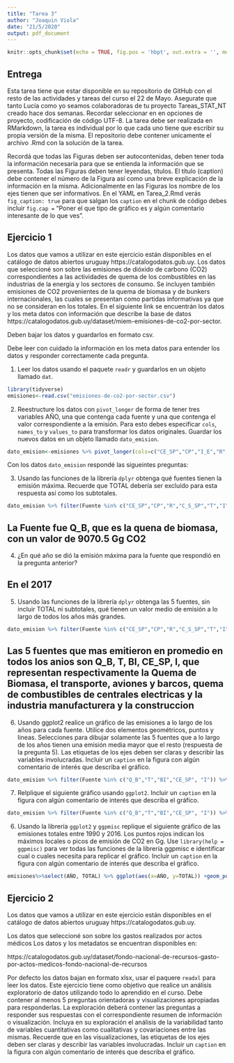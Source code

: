 ```yaml
---
title: "Tarea 3"
author: "Joaquin Viola"
date: "21/5/2020"
output: pdf_document
---
```

```r
knitr::opts_chunk$set(echo = TRUE, fig.pos = 'hbpt', out.extra = '', message = FALSE, warning = FALSE)
```



## Entrega 

Esta tarea tiene que estar disponible en su repositorio de GitHub con el resto de las actividades y tareas del curso el 22 de Mayo. Asegurate que tanto Lucía como yo seamos colaboradoras de tu proyecto Tareas_STAT_NT creado hace dos semanas.
Recordar seleccionar en en opciones de proyecto, codificación de código UTF-8.
La tarea debe ser realizada en RMarkdown, la tarea es individual por lo que cada uno tiene que escribir su propia versión de la misma.
El repositorio debe contener unicamente el archivo .Rmd con la solución de la tarea.


Recordá que todas las Figuras deben ser autocontenidas, deben tener toda la información necesaria para que se entienda la información que se presenta. Todas las Figuras deben tener leyendas, títulos. El título (caption) debe contener el número de la Figura así como una breve explicación de la información en la misma. Adicionalmente en las Figuras los nombre de los ejes tienen que ser informativos.  En el YAML en Tarea_2.Rmd verás  `fig_caption: true` para que salgan los `caption` en el chunk de código debes incluir `fig.cap =` "Poner el que tipo de gráfico es y algún comentario interesante de lo que ves".



## Ejercicio 1

Los datos que vamos a utilizar en este ejercicio están disponibles en el catálogo de datos abiertos uruguay https://catalogodatos.gub.uy.
Los datos que seleccioné son sobre las emisiones de dióxido de carbono (CO2) correspondientes a las actividades de quema de los combustibles en las industrias de la energía y los sectores de consumo. Se incluyen también emisiones de CO2 provenientes de la quema de biomasa y de bunkers internacionales, las cuales se presentan como partidas informativas ya que no se consideran en los totales. En el siguiente link se encuentrán los datos y los meta datos con información que describe la base de datos https://catalogodatos.gub.uy/dataset/miem-emisiones-de-co2-por-sector.

Deben bajar los datos y guardarlos en formato csv.

Debe leer con cuidado la información en los meta datos para entender los datos y responder correctamente cada pregunta.

1. Leer los datos usando el paquete `readr` y guardarlos en un objeto llamado `dat`.
```r
library(tidyverse)
emisiones<-read.csv("emisiones-de-co2-por-sector.csv")
```

2. Reestructure los datos con `pivot_longer` de forma de tener tres variables AÑO, una que contenga cada fuente y una que contenga el valor correspondiente a la emisión. Para esto debes especificar `cols`,  `names_to` y `values_to` para transformar los datos originales. Guardar los nuevos datos en un objeto llamado `dato_emision`.
```r
dato_emision<-emisiones %>% pivot_longer(cols=c("CE_SP","CP","I_E","R","C_S_SP","T","I","A_P_M","NI","S_C","TOTAL", "Q_B","BI"), names_to="Fuente", values_to="valor")
```


Con los datos `dato_emision` respondé las sigueintes preguntas:

 3. Usando las funciones de la librería `dplyr` obtenga qué fuentes tienen la emisión máxima. Recuerde que TOTAL debería ser excluído para esta respuesta así como los subtotales.
```r
dato_emision %>% filter(Fuente %in% c("CE_SP","CP","R","C_S_SP","T","I","A_P_M","NI","Q_B","BI")) %>% arrange(desc(valor)) %>% slice(1)
```
## La Fuente fue Q_B, que es la quena de biomasa, con un valor de 9070.5 Gg CO2

 4. ¿En qué año se dió la emisión máxima para la fuente que respondió en la pregunta anterior?
 
## En el 2017

5. Usando las funciones de la librería `dplyr` obtenga las 5 fuentes, sin incluir TOTAL ni subtotales, qué tienen un valor medio de emisión a lo largo de todos los años más grandes. 
```r
dato_emision %>% filter(Fuente %in% c("CE_SP","CP","R","C_S_SP","T","I","A_P_M","NI","Q_B","BI")) %>% group_by(Fuente) %>% summarise(prom=mean(valor)) %>% arrange(desc(prom)) %>% slice(1:5) 
```
## Las 5 fuentes que mas emitieron en promedio en todos los anios son Q_B, T, BI, CE_SP, I, que representan respectivamente la Quema de Biomasa, el transporte, aviones y barcos, quema de combustibles de centrales electricas y la industria manufacturera y la construccion

6. Usando ggplot2 realice un gráfico de las emisiones a lo largo de los años para cada fuente. Utilice dos elementos geométricos, puntos y lineas. 
Selecciones para dibujar solamente las 5 fuentes que a lo largo de los años tienen una emisión media mayor que el resto (respuesta de la pregunta 5).
Las etiquetas de los ejes deben ser claras y describir las variables involucradas. Incluir un `caption` en la figura con algún comentario de interés que describa el gráfico.

```r
dato_emision %>% filter(Fuente %in% c("Q_B","T","BI","CE_SP", "I")) %>% ggplot(aes(x=AÑO,y=valor, colour=Fuente)) + geom_point() + geom_smooth(se=FALSE) + scale_color_brewer(palette = "Dark2") + labs(title="Evolucion contaminacion", subtitle="Evolucion a lo largo de los años de la contaminacion por fuente de contaminacion",x="Año", y="Contaminacion en Gg CO2", caption="Se registra un importante aumento de la quema de biomasa") + scale_color_discrete(labels=c("Aviones y Barcos", "Centrales Electricas","Industria y Construccion","Biomasa", "Transporte Urbano y suburbano" ))
```
7. Relplique el siguiente gráfico usando `ggplot2`.
 Incluir un `caption` en la figura con algún comentario de interés que describa el gráfico.
```r
dato_emision %>% filter(Fuente %in% c("Q_B","T","BI","CE_SP", "I")) %>% group_by(Fuente) %>% ggplot(aes(x=reorder(Fuente, -valor),y=valor)) + geom_boxplot() + labs(x="Fuentes con mayor emision media entre 1990 y 2016", y="Emision de CO2 en Gg", caption = "La Biomasa pareciera ser la de mayor rango")
```




6. Usando la librería `ggplot2` y `ggpmisc` replique el siguiente gráfico de las emisiones totales entre 1990 y 2016.
Los puntos rojos indican los máximos locales  o picos de emisión de CO2 en Gg. 
Use `library(help = ggpmisc)` para ver todas las funciones de la librería ggpmisc e identificar cual o cuales necesita para replicar el gráfico.
Incluir un `caption` en la figura con algún comentario de interés que describa el gráfico.
```r
emisiones%>%select(AÑO, TOTAL) %>% ggplot(aes(x=AÑO, y=TOTAL)) +geom_point(size=2) + geom_line() + labs(x="Año", y="Emision de CO2 en Gg", caption = "Desde el año 2012 se ha visto una baja en las emisiones de CO2") +stat_peaks(colour="red") + stat_peaks(geom = "text",vjust=-0.5, colour = "red")
```


## Ejercicio 2

Los datos que vamos a utilizar en este ejercicio están disponibles en el catálogo de datos abiertos uruguay https://catalogodatos.gub.uy.

Los datos que seleccioné son sobre los gastos realizados por actos médicos
Los datos y los metadatos se encuentran disponibles en:

https://catalogodatos.gub.uy/dataset/fondo-nacional-de-recursos-gasto-por-actos-medicos-fondo-nacional-de-recursos

Por defecto los datos bajan en formato xlsx, usar el paquere `readxl` para leer los datos.
Este ejercicio tiene como objetivo que realice un análisis exploratorio de datos utilizando todo lo aprendido en el curso.
Debe contener al menos 5 preguntas orientadoras y visualizaciones apropiadas para responderlas. 
La exploración deberá contener las preguntas a responder sus respuestas con el correspondiente resumen de información o visualización. 
Incluya en su exploración el análisis de la variabilidad tanto de  variables cuantitativas como cualitativas y covariaciones entre las mismas. 
Recuerde que en las visualizaciones, las etiquetas de los ejes deben ser claras y describir las variables involucradas. Incluir un `caption` en la figura con algún comentario de interés que describa el gráfico.
